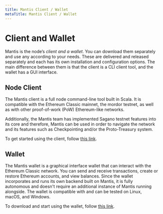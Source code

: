 ```yaml
---
title: Mantis Client / Wallet
metaTitle: Mantis Client / Wallet
---
```


# Client and Wallet

Mantis is the node’s *client and a wallet*. You can download them separately and use any according to your needs. These are delivered and released separately and each has its own installation and configuration options. The main difference between them is that the client is a CLI client tool, and the wallet has a GUI interface.


## Node Client
The Mantis client is a full node command-line tool built in Scala. It is compatible with the Ethereum Classic mainnet, the mordor testnet, as well as with other proof-of-work (PoW) Ethereum-like networks.

Additionally, the Mantis team has implemented Sagano testnet features into its core and therefore, Mantis can be used in order to navigate the network and its features such as Checkpointing and/or the Proto-Treasury system.

To get started using the client, follow [this link](#).

## Wallet

The Mantis wallet is a graphical interface wallet that can interact with the Ethereum Classic network. You can send and receive transactions, create or restore Ethereum accounts, and view balances. Since the wallet incorporates and runs its own backend built on Mantis, it is fully autonomous and doesn't require an additional instance of Mantis running alongside. The wallet is compatible with and can be tested on Linux, macOS, and Windows.


To download and start using the wallet, follow [this link](#).
